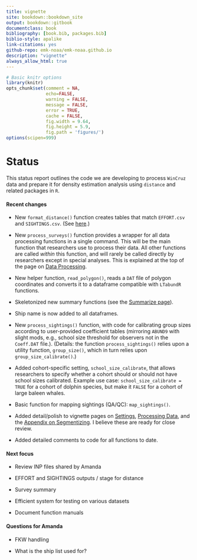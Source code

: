 ```yaml
--- 
title: vignette
site: bookdown::bookdown_site
output: bookdown::gitbook
documentclass: book
bibliography: [book.bib, packages.bib]
biblio-style: apalike
link-citations: yes
github-repo: emk-noaa/emk-noaa.github.io
description: "vignette"
always_allow_html: true
---
```



```r
# Basic knitr options
library(knitr)
opts_chunk$set(comment = NA, 
               echo=FALSE,
               warning = FALSE, 
               message = FALSE, 
               error = TRUE, 
               cache = FALSE,
               fig.width = 9.64,
               fig.height = 5.9,
               fig.path = 'figures/')
options(scipen=999)

```


# Status

This status report outlines the code we are developing to process `WinCruz` data and prepare it for density estimation analysis using `distance` and related packages in `R`.  

#### Recent changes {-}

- New `format_distance()` function creates tables that match `EFFORT.csv` and `SIGHTINGS.csv`.  (See [here](#df).)  

- New `process_surveys()` function provides a wrapper for all data processing functions in a single command. This will be the main function that researchers use to process their data. All other functions are called *within* this function, and will rarely be called directly by researchers except in special analyses. This is explained at the top of the page on [Data Processing](#processing).   

- New helper function, `read_polygon()`, reads a `DAT` file of polygon coordinates and converts it to a dataframe compatible with `LTabundR` functions.  

- Skeletonized new summary functions (see the [Summarize page](#summarize)).      

- Ship name is now added to all dataframes.  

- New `process_sightings()` function, with code for calibrating group sizes according to user-provided coefficient tables (mirroring `ABUND9` with slight mods, e.g., school size threshold for observers not in the `Coeff.DAT` file.). (Details: the function `process_sightings()` relies upon a utility function, `group_size()`, which in turn relies upon `group_size_calibrate()`.)

- Added cohort-specific setting, `school_size_calibrate`, that allows researchers to specify whether a cohort should or should not have school sizes calibrated. Example use case: `school_size_calibrate = TRUE` for a cohort of dolphin species, but make it `FALSE` for a cohort of large baleen whales.  

- Basic function for mapping sightings (QA/QC): `map_sightings()`.  

- Added detail/polish to vignette pages on [Settings](#settings), [Processing Data](#processing), and the [Appendix on Segmentizing](#segmentizing). I believe these are ready for close review.    

- Added detailed comments to code for all functions to date.  


#### Next focus {-}

- Review INP files shared by Amanda 

- EFFORT and SIGHTINGS outputs / stage for distance

- Survey summary   

- Efficient system for testing on various datasets 

- Document function manuals   

 

#### Questions for Amanda {-}

- FKW handling

- What is the ship list used for?   




